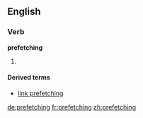 ==English==

===Verb===
'''prefetching'''

# {{present participle of|[[prefetch]]}}

====Derived terms====
*[[link prefetching]]

[[de:prefetching]]
[[fr:prefetching]]
[[zh:prefetching]]